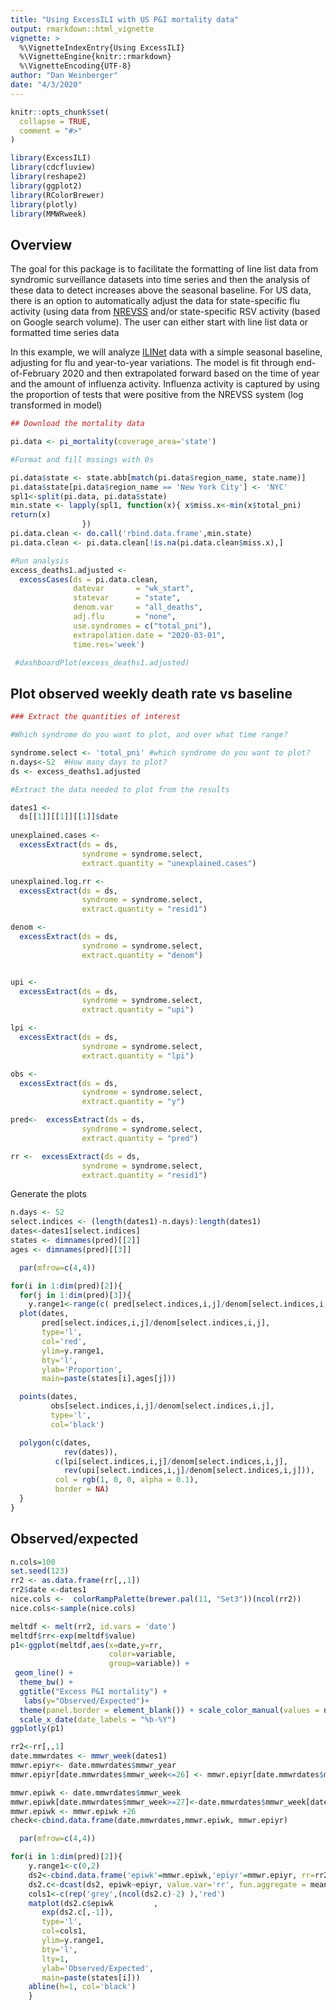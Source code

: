 ```yaml
---
title: "Using ExcessILI with US P&I mortality data"
output: rmarkdown::html_vignette
vignette: >
  %\VignetteIndexEntry{Using ExcessILI}
  %\VignetteEngine{knitr::rmarkdown}
  %\VignetteEncoding{UTF-8}
author: "Dan Weinberger"
date: "4/3/2020"
---
```


```r
knitr::opts_chunk$set(
  collapse = TRUE,
  comment = "#>"
)
```

```r
library(ExcessILI)
library(cdcfluview)
library(reshape2)
library(ggplot2)
library(RColorBrewer)
library(plotly)
library(MMWRweek)
```

## Overview

The goal for this package is to facilitate the formatting of line list data
from syndromic surveillance datasets into time series and then the analysis of
these data to detect increases above the seasonal baseline. For US data, there
is an option to automatically adjust the data for state-specific flu activity
(using data from [NREVSS](https://www.cdc.gov/surveillance/nrevss/index.html)
and/or state-specific RSV activity (based on Google search volume). The user
can either start with line list data or formatted time series data

In this example, we will analyze [ILINet](https://wwwn.cdc.gov/ILINet/) data
with a simple seasonal baseline, adjusting for flu and year-to-year variations.
The model is fit through end-of-February 2020 and then extrapolated forward
based on the time of year and the amount of influenza activity. Influenza
activity is captured by using the proportion of tests that were positive from
the NREVSS system (log transformed in model) 



```r
## Download the mortality data

pi.data <- pi_mortality(coverage_area='state')

```

```r
#Format and fill mssings with 0s

pi.data$state <- state.abb[match(pi.data$region_name, state.name)]
pi.data$state[pi.data$region_name == 'New York City'] <- 'NYC'
spl1<-split(pi.data, pi.data$state)
min.state <- lapply(spl1, function(x){ x$miss.x<-min(x$total_pni)
return(x)
                })
pi.data.clean <- do.call('rbind.data.frame',min.state)
pi.data.clean <- pi.data.clean[!is.na(pi.data.clean$miss.x),]
```

```r
#Run analysis
excess_deaths1.adjusted <-
  excessCases(ds = pi.data.clean,
              datevar       = "wk_start",
              statevar      = "state",
              denom.var     = "all_deaths",
              adj.flu       = "none",
              use.syndromes = c("total_pni"),
              extrapolation.date = "2020-03-01",
              time.res='week')
```


```r
 #dashboardPlot(excess_deaths1.adjusted)
```


## Plot observed weekly death rate vs baseline


```r
### Extract the quantities of interest

#Which syndrome do you want to plot, and over what time range?

syndrome.select <- 'total_pni' #which syndrome do you want to plot?
n.days<-52  #How many days to plot?
ds <- excess_deaths1.adjusted
```
 
```r
#Extract the data needed to plot from the results

dates1 <-
  ds[[1]][[1]][[1]]$date
  
unexplained.cases <-
  excessExtract(ds = ds,
                syndrome = syndrome.select,
                extract.quantity = "unexplained.cases")

unexplained.log.rr <-
  excessExtract(ds = ds,
                syndrome = syndrome.select,
                extract.quantity = "resid1")

denom <-
  excessExtract(ds = ds,
                syndrome = syndrome.select,
                extract.quantity = "denom")


upi <-
  excessExtract(ds = ds,
                syndrome = syndrome.select,
                extract.quantity = "upi")

lpi <-
  excessExtract(ds = ds,
                syndrome = syndrome.select,
                extract.quantity = "lpi")

obs <-
  excessExtract(ds = ds,
                syndrome = syndrome.select,
                extract.quantity = "y")

pred<-  excessExtract(ds = ds,
                syndrome = syndrome.select,
                extract.quantity = "pred")

rr <-  excessExtract(ds = ds,
                syndrome = syndrome.select,
                extract.quantity = "resid1")
```

Generate the plots

```r
n.days <- 52
select.indices <- (length(dates1)-n.days):length(dates1)
dates<-dates1[select.indices]
states <- dimnames(pred)[[2]]
ages <- dimnames(pred)[[3]]
```


```r

  par(mfrow=c(4,4))

for(i in 1:dim(pred)[2]){
  for(j in 1:dim(pred)[3]){
    y.range1<-range(c( pred[select.indices,i,j]/denom[select.indices,i,j],obs[select.indices,i,j]/denom[select.indices,i,j], upi[select.indices,i,j]/denom[select.indices,i,j],0))
  plot(dates,
       pred[select.indices,i,j]/denom[select.indices,i,j],
       type='l',
       col='red',
       ylim=y.range1,
       bty='l',
       ylab='Proportion',
       main=paste(states[i],ages[j]))

  points(dates,
         obs[select.indices,i,j]/denom[select.indices,i,j],
         type='l',
         col='black')

  polygon(c(dates,
            rev(dates)),
          c(lpi[select.indices,i,j]/denom[select.indices,i,j],
            rev(upi[select.indices,i,j]/denom[select.indices,i,j])),
          col = rgb(1, 0, 0, alpha = 0.1),
          border = NA)
  }
}
```
## Observed/expected
```r
n.cols=100
set.seed(123)
rr2 <- as.data.frame(rr[,,1])
rr2$date <-dates1
nice.cols <-  colorRampPalette(brewer.pal(11, "Set3"))(ncol(rr2))
nice.cols<-sample(nice.cols)

meltdf <- melt(rr2, id.vars = 'date')
meltdf$rr<-exp(meltdf$value)
p1<-ggplot(meltdf,aes(x=date,y=rr,
                      color=variable,
                      group=variable)) +
 geom_line() +  
  theme_bw() + 
  ggtitle("Excess P&I mortality") +
   labs(y="Observed/Expected")+
  theme(panel.border = element_blank()) + scale_color_manual(values = nice.cols)+
  scale_x_date(date_labels = "%b-%Y")
ggplotly(p1)
```


```r
rr2<-rr[,,1]
date.mmwrdates <- mmwr_week(dates1)
mmwr.epiyr<- date.mmwrdates$mmwr_year
mmwr.epiyr[date.mmwrdates$mmwr_week<=26] <- mmwr.epiyr[date.mmwrdates$mmwr_week<=26] - 1

mmwr.epiwk <- date.mmwrdates$mmwr_week
mmwr.epiwk[date.mmwrdates$mmwr_week>=27]<-date.mmwrdates$mmwr_week[date.mmwrdates$mmwr_week>=27] - 52
mmwr.epiwk <- mmwr.epiwk +26
check<-cbind.data.frame(date.mmwrdates,mmwr.epiwk, mmwr.epiyr)
```

```r

  par(mfrow=c(4,4))

for(i in 1:dim(pred)[2]){
    y.range1<-c(0,2)
    ds2<-cbind.data.frame('epiwk'=mmwr.epiwk,'epiyr'=mmwr.epiyr, rr=rr2[,i])
    ds2.c<-dcast(ds2, epiwk~epiyr, value.var='rr', fun.aggregate = mean)
    cols1<-c(rep('grey',(ncol(ds2.c)-2) ),'red')
    matplot(ds2.c$epiwk         ,
       exp(ds2.c[,-1]),
       type='l',
       col=cols1,
       ylim=y.range1,
       bty='l',
       lty=1,
       ylab='Observed/Expected',
       main=paste(states[i]))
    abline(h=1, col='black')
    }
```


